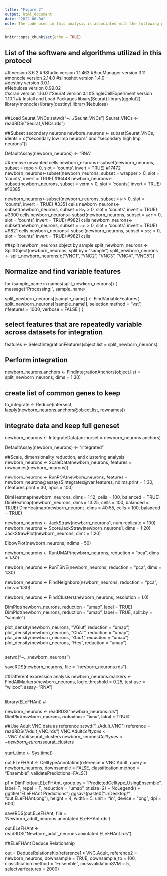 ```yaml
---
title: "Figure 2"
output: html_document
date: "2022-06-04"
note: The code used in this analysis is associated with the following publications: PMID: 33600085 and PMID: 38569548.
---
```


```r
knitr::opts_chunk$set(echo = TRUE)
```
## List of the software and algorithms utilized in this protocol
#R version 3.6.2
#RStudio version 1.1.463
#BiocManager version 3.11
#monocle version 2.14.0
#slingshot version 1.4.0	
#destiny version 3.0.1	
#Nebulosa version 0.99.02	
#scran version 1.16.0
#Seurat version 3.1
#SingleCellExperiment version 1.10.1
## Install and Load Packages
library(Seurat)
library(ggplot2)
library(monocle)
library(destiny)
library(Nebulosa)


```r
```

##Load Seurat_VNCs
setwd("~.../Seurat_VNCs")
Seurat_VNCs <- readRDS("Seurat_VNCs.rds")

##Subset secondary neurons 
newborn_neurons <- subset(Seurat_VNCs, idents = c("secondary low Imp neurons" and "secondary high Imp neurons"))  

DefaultAssay(newborn_neurons) <- "RNA"

##remove unwanted cells
newborn_neurons<-subset(newborn_neurons, subset = repo > 0, slot = 'counts', invert = TRUE) #17472
newborn_neurons<-subset(newborn_neurons, subset = wrapper > 0, slot = 'counts', invert = TRUE) #16448
newborn_neurons<-subset(newborn_neurons, subset = verm > 0, slot = 'counts', invert = TRUE) #16385

newborn_neurons<-subset(newborn_neurons, subset = `N` > 0, slot = 'counts',  invert = TRUE) #3351  cells
newborn_neurons<-subset(newborn_neurons, subset = `Hey` > 0, slot = 'counts',  invert = TRUE) #3300  cells
newborn_neurons<-subset(newborn_neurons, subset = `wor` > 0, slot = 'counts',  invert = TRUE) #9821  cells
newborn_neurons<-subset(newborn_neurons, subset = `cas` > 0, slot = 'counts',  invert = TRUE) #9821  cells
newborn_neurons<-subset(newborn_neurons, subset = `stg` > 0, slot = 'counts',  invert = TRUE) #9821  cells



##split newborn_neurons object by sample
split_newborn_neurons <- SplitObject(newborn_neurons, split.by = "sample")
split_newborn_neurons <- split_newborn_neurons[c("VNC1", "VNC2", "VNC3", "VNC4", "VNC5")]

## Normalize and find variable features
for (sample_name in names(split_newborn_neurons)) {
  message("Processing: ", sample_name)
  
  split_newborn_neurons[[sample_name]] <- FindVariableFeatures(
    split_newborn_neurons[[sample_name]], 
    selection.method = "vst", 
    nfeatures = 1000, 
    verbose = FALSE
  )
}

## select features that are repeatedly variable across datasets for integration
features <- SelectIntegrationFeatures(object.list = split_newborn_neurons)

## Perform integration
newborn_neurons.anchors <- FindIntegrationAnchors(object.list = split_newborn_neurons, dims = 1:30)

## create list of common genes to keep
to_integrate <- Reduce(intersect, lapply(newborn_neurons.anchors@object.list, rownames))

## integrate data and keep full geneset
newborn_neurons <- IntegrateData(anchorset = newborn_neurons.anchors)

DefaultAssay(newborn_neurons) <- "integrated"

##Scale, dimensionality reduction, and clustering analysis
newborn_neurons <- ScaleData(newborn_neurons, features = rownames(newborn_neurons))

newborn_neurons <- RunPCA(newborn_neurons, features = newborn_neurons@assays$integrated@var.features,
                                 ndims.print = 1:30, nfeatures.print = 30, npcs = 100)

DimHeatmap(newborn_neurons, dims = 1:12, cells = 100, balanced = TRUE)
DimHeatmap(newborn_neurons, dims = 13:25, cells = 100, balanced = TRUE)
DimHeatmap(newborn_neurons, dims = 40:55, cells = 100, balanced = TRUE)

newborn_neurons <- JackStraw(newborn_neurons1, num.replicate = 100)
newborn_neurons <- ScoreJackStraw(newborn_neurons1, dims = 1:20)
JackStrawPlot(newborn_neurons, dims = 1:20)

ElbowPlot(newborn_neurons, ndims = 50)

newborn_neurons <- RunUMAP(newborn_neurons, reduction = "pca", dims = 1:30)

newborn_neurons <- RunTSNE(newborn_neurons, reduction = "pca", dims = 1:30)

newborn_neurons <- FindNeighbors(newborn_neurons, reduction = "pca", dims = 1:30)

newborn_neurons <- FindClusters(newborn_neurons, resolution = 1.0)

DimPlot(newborn_neurons, reduction = "umap", label = TRUE)
DimPlot(newborn_neurons, reduction = "umap", label = TRUE, split.by = "sample")

plot_density(newborn_neurons, "VGlut", reduction = "umap")
plot_density(newborn_neurons, "ChAT", reduction = "umap")
plot_density(newborn_neurons, "Gad1", reduction = "umap")
plot_density(newborn_neurons, "Hey", reduction = "umap")

##
setwd("~.../newborn_neurons")

saveRDS(newborn_neurons, file = "newborn_neurons.rds")

##Different expression analysis
newborn_neurons.markers <- FindAllMarkers(newborn_neurons, logfc.threshold = 0.25, test.use = "wilcox", assay="RNA")

##
library(ELeFHAnt)
#

newborn_neurons <- readRDS("newborn_neurons.rds")
DimPlot(newborn_neurons, reduction = "tsne", label = TRUE)


##Use Adult VNC data as reference
setwd("../Adult_VNC")
reference = readRDS("Adult_VNC.rds")
VNC.Adult$Celltypes <- VNC.Adult$seurat_clusters
newborn_neurons$Celltypes <- newborn_neurons$seurat_clusters

start_time <- Sys.time()

out.ELeFHAnt <- CelltypeAnnotation(reference = VNC.Adult, query = newborn_neurons, downsample = FALSE, classification.method = "Ensemble", validatePredictions=FALSE)


p1 = DimPlot(out.ELeFHAnt, group.by = "PredictedCelltype_UsingEnsemble", label=T, repel = T, reduction = "umap", pt.size=2) + NoLegend() + ggtitle("ELeFHAnt Predictions")
ggsave(paste0("~/Desktop/", "out.ELeFHAnt.png"), height = 4, width = 5, unit = "in", device = "png", dpi = 600)


saveRDS(out.ELeFHAnt, file = 'Newborn_adult_neurons.annotated.ELeFHAnt.rds')

out.ELeFHAnt <- readRDS("Newborn_adult_neurons.annotated.ELeFHAnt.rds")


##ELeFHAnt Deduce Relationship

out = DeduceRelationship(reference1 = VNC.Adult, reference2 = newborn_neurons, downsample = TRUE, downsample_to = 100, classification.method = "Ensemble", crossvalidationSVM = 5, selectvarfeatures = 2000)


